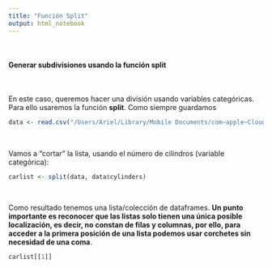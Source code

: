 ```yaml
---
title: "Función Split"
output: html_notebook
---
```

\

#### Generar subdivisiones usando la función **split**
\

En este caso, queremos hacer una división usando variables categóricas. Para ello usaremos la función **split**. Como siempre guardamos

```r
data <- read.csv("/Users/Ariel/Library/Mobile Documents/com~apple~CloudDocs/AADD/DataScience-con-RStudio/Datos/tema2/auto-mpg.csv", header = T, stringsAsFactors = F)
```
\

Vamos a "cortar" la lista, usando el número de cilindros (variable categórica):

```r
carlist <- split(data, data$cylinders)
```
\

Como resultado tenemos una lista/colección de dataframes. **Un punto importante es reconocer que las listas solo tienen una única posible localización, es decir, no constan de filas y columnas, por ello, para acceder a la primera posición de una lista podemos usar corchetes sin necesidad de una coma**.

```r
carlist[[1]]

```

